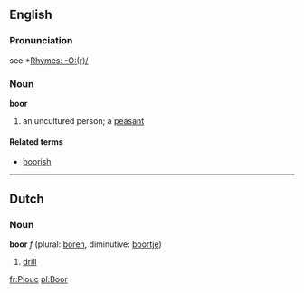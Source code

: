 ==English==
===Pronunciation===
see *[[Rhymes:English:-O:(r)/|Rhymes: -O:(r)/]]
===Noun===
'''boor'''
#an uncultured person; a [[peasant]]

====Related terms====
*[[boorish]]

----

==Dutch==
===Noun===
'''boor''' ''f'' (plural: [[boren]], diminutive: [[boortje]])

# [[drill]]

[[fr:Plouc]]
[[pl:Boor]]
